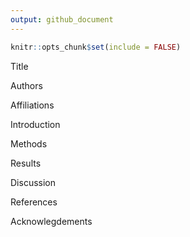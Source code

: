 ```yaml
---
output: github_document
---
```


```r
knitr::opts_chunk$set(include = FALSE)
```

Title

Authors

Affiliations

Introduction

Methods

Results

Discussion

References

Acknowlegdements

## 
